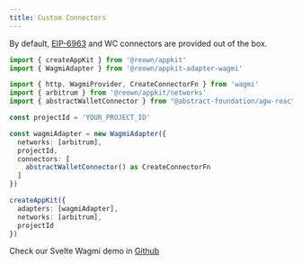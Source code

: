 ```yaml
---
title: Custom Connectors
---
```


By default, [EIP-6963](https://eips.ethereum.org/EIPS/eip-6963) and WC connectors are provided out of the box.

```ts
import { createAppKit } from '@reown/appkit'
import { WagmiAdapter } from '@reown/appkit-adapter-wagmi'

import { http, WagmiProvider, CreateConnectorFn } from 'wagmi'
import { arbitrum } from '@reown/appkit/networks'
import { abstractWalletConnector } from "@abstract-foundation/agw-react/connectors";

const projectId = 'YOUR_PROJECT_ID'

const wagmiAdapter = new WagmiAdapter({
  networks: [arbitrum],
  projectId,
  connectors: [
    abstractWalletConnector() as CreateConnectorFn
  ]
})

createAppKit({
  adapters: [wagmiAdapter],
  networks: [arbitrum],
  projectId
})
```

Check our Svelte Wagmi demo in [Github](https://github.com/reown-com/appkit-web-examples/)
